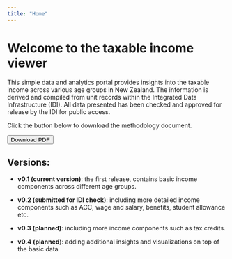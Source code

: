 ```yaml
---
title: "Home"
---
```


# Welcome to the taxable income viewer

This simple data and analytics portal provides insights into the taxable income across various age groups in New Zealand. The information is derived and compiled from unit records within the Integrated Data Infrastructure (IDI). All data presented has been checked and approved for release by the IDI for public access.

Click the button below to download the methodology document.

<button onclick="window.location.href='methodology.pdf'">Download PDF</button>


## Versions:

- **v0.1 (current version)**: the first release, contains basic income components across different age groups.

- **v0.2 (submitted for IDI check)**: including more detailed income components such as ACC, wage and salary, benefits, student allowance etc.

- **v0.3 (planned)**: including more income components such as tax credits.

- **v0.4 (planned)**: adding additional insights and visualizations on top of the basic data